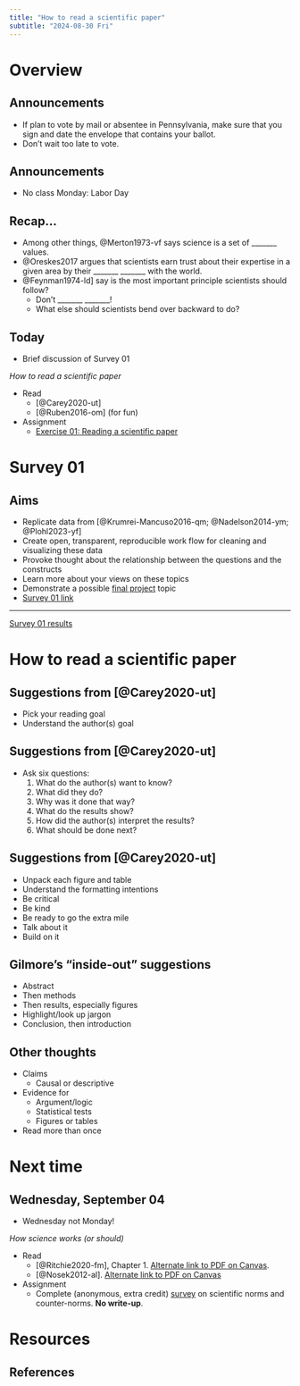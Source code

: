 ```yaml
---
title: "How to read a scientific paper"
subtitle: "2024-08-30 Fri"
---
```


# Overview

## Announcements

- If plan to vote by mail or absentee in Pennsylvania, make sure that you sign and date the envelope that contains your ballot.
- Don't wait too late to vote.

## Announcements

- No class Monday: Labor Day

## Recap...

- Among other things, @Merton1973-vf says science is a set of _______ values.
- @Oreskes2017 argues that scientists earn trust about their expertise in a given area by their _______ _______ with the world.
- @Feynman1974-ld] say is the most important principle scientists should follow?
  - Don't _______ _______!
  - What else should scientists bend over backward to do?

## Today

- Brief discussion of Survey 01

*How to read a scientific paper*

- Read
    - [@Carey2020-ut]
    - [@Ruben2016-om] (for fun)
- [Assignment]{.green_assigned}
    - [Exercise 01: Reading a scientific paper](../ex01-read-a-scientific-paper.html)
    
# Survey 01

## Aims

- Replicate data from [@Krumrei-Mancuso2016-qm; @Nadelson2014-ym; @Plohl2023-yf]
- Create open, transparent, reproducible work flow for cleaning and visualizing these data
- Provoke thought about the relationship between the questions and the constructs
- Learn more about your views on these topics
- Demonstrate a possible [final project](../exercises/final-project.qmd) topic
- [Survey 01 link](https://forms.gle/WW7aDAMb99zy9tzv5)

---

[Survey 01 results](../survey-01.html)

# How to read a scientific paper

## Suggestions from [@Carey2020-ut]

- Pick your reading goal
- Understand the author(s) goal

## Suggestions from [@Carey2020-ut]

- Ask six questions:
  (1) What do the author(s) want to know? 
  (2) What did they do? 
  (3) Why was it done that way? 
  (4) What do the results show? 
  (5) How did the author(s) interpret the results? 
  (6) What should be done next?

## Suggestions from [@Carey2020-ut]

- Unpack each figure and table
- Understand the formatting intentions
- Be critical
- Be kind
- Be ready to go the extra mile
- Talk about it
- Build on it

## Gilmore's "inside-out" suggestions

- Abstract
- Then methods
- Then results, especially figures
- Highlight/look up jargon
- Conclusion, then introduction

## Other thoughts

- Claims
  - Causal or descriptive
- Evidence for
  - Argument/logic
  - Statistical tests
  - Figures or tables
- Read more than once

# Next time

## Wednesday, September 04

- Wednesday not Monday!

*How science works (or should)*

- Read
    - [@Ritchie2020-fm], Chapter 1. [Alternate link to PDF on Canvas](https://psu.instructure.com/courses/2350148/files/folder/readings?preview=165170709).
    - [@Nosek2012-al]. [Alternate link to PDF on Canvas](https://psu.instructure.com/courses/2350148/files/folder/readings?preview=165170711)
- [Assignment]{.green_assigned}
    - Complete (anonymous, extra credit) [survey](https://forms.gle/zGm5vZsPrTxwRDVR7) on scientific norms and counter-norms. **No write-up**.

# Resources

## References
